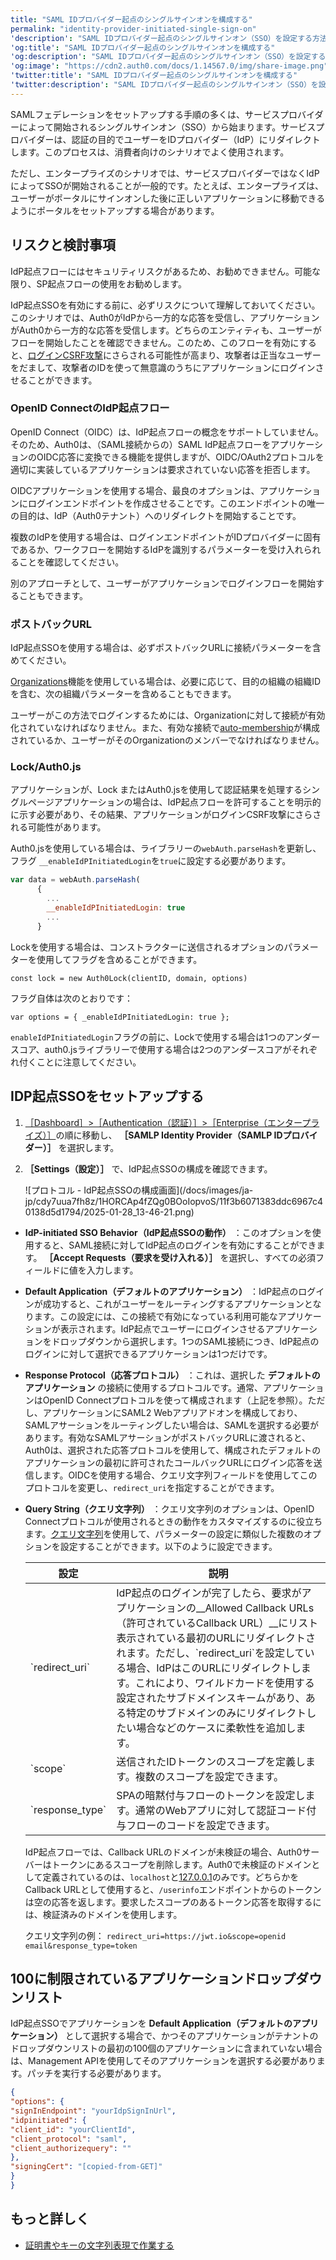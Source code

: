 ```yaml
---
title: "SAML IDプロバイダー起点のシングルサインオンを構成する"
permalink: "identity-provider-initiated-single-sign-on"
'description': "SAML IDプロバイダー起点のシングルサインオン（SSO）を設定する方法について説明します。"
'og:title': "SAML IDプロバイダー起点のシングルサインオンを構成する"
'og:description': "SAML IDプロバイダー起点のシングルサインオン（SSO）を設定する方法について説明します。"
'og:image': "https://cdn2.auth0.com/docs/1.14567.0/img/share-image.png"
'twitter:title': "SAML IDプロバイダー起点のシングルサインオンを構成する"
'twitter:description': "SAML IDプロバイダー起点のシングルサインオン（SSO）を設定する方法について説明します。"
---
```



<Tooltip data-tooltip-id="react-containers-DefinitionTooltip-1" href="/docs/ja-jp/glossary?term=security-assertion-markup-language" tip="Security Assertion Markup Language（SAML）: パスワードなしに二者間で認証情報を交換できる標準化プロトコル。" cta="用語集の表示">SAML</Tooltip>フェデレーションをセットアップする手順の多くは、サービスプロバイダーによって開始されるシングルサインオン（<Tooltip data-tooltip-id="react-containers-DefinitionTooltip-0" href="/docs/ja-jp/glossary?term=single-sign-on" tip="シングルサインオン（SSO）: ユーザーが1つのアプリケーションにログインした後、そのユーザーを他のアプリケーションに自動的にログインさせるサービス。" cta="用語集の表示">SSO</Tooltip>）から始まります。サービスプロバイダーは、認証の目的でユーザーをIDプロバイダー（<Tooltip data-tooltip-id="react-containers-DefinitionTooltip-2" href="/docs/ja-jp/glossary?term=idp" tip="IDプロバイダー（IdP）: デジタルIDを保存および管理するサービス。" cta="用語集の表示">IdP</Tooltip>）にリダイレクトします。このプロセスは、消費者向けのシナリオでよく使用されます。

ただし、エンタープライズのシナリオでは、サービスプロバイダーではなくIdPによってSSOが開始されることが一般的です。たとえば、エンタープライズは、ユーザーがポータルにサインオンした後に正しいアプリケーションに移動できるようにポータルをセットアップする場合があります。

## リスクと検討事項

IdP起点フローにはセキュリティリスクがあるため、お勧めできません。可能な限り、SP起点フローの使用をお勧めします。

IdP起点SSOを有効にする前に、必ずリスクについて理解しておいてください。このシナリオでは、Auth0がIdPから一方的な応答を受信し、アプリケーションがAuth0から一方的な応答を受信します。どちらのエンティティも、ユーザーがフローを開始したことを確認できません。このため、このフローを有効にすると、[ログインCSRF攻撃](https://support.detectify.com/support/solutions/articles/48001048951-login-csrf)にさらされる可能性が高まり、攻撃者は正当なユーザーをだまして、攻撃者のIDを使って無意識のうちにアプリケーションにログインさせることができます。

### OpenID ConnectのIdP起点フロー

<Tooltip data-tooltip-id="react-containers-DefinitionTooltip-0" href="/docs/ja-jp/glossary?term=openid" tip="OpenID: アプリケーションがログイン情報を収集および保存することなくにユーザーのIDを検証できるようにする認証用のオープン標準。" cta="用語集の表示">OpenID</Tooltip> Connect（OIDC）は、IdP起点フローの概念をサポートしていません。そのため、Auth0は、（SAML接続からの）SAML IdP起点フローをアプリケーションのOIDC応答に変換できる機能を提供しますが、OIDC/OAuth2プロトコルを適切に実装しているアプリケーションは要求されていない応答を拒否します。

OIDCアプリケーションを使用する場合、最良のオプションは、アプリケーションにログインエンドポイントを作成させることです。このエンドポイントの唯一の目的は、IdP（Auth0テナント）へのリダイレクトを開始することです。

複数のIdPを使用する場合は、ログインエンドポイントがIDプロバイダーに固有であるか、ワークフローを開始するIdPを識別するパラメーターを受け入れられることを確認してください。

別のアプローチとして、ユーザーがアプリケーションでログインフローを開始することもできます。

### ポストバックURL

IdP起点SSOを使用する場合は、必ずポストバックURLに接続パラメーターを含めてください。


<AuthCodeBlock children={codeExample1} language="http" />

[Organizations](https://auth0.com/docs/manage-users/organizations)機能を使用している場合は、必要に応じて、目的の組織の組織IDを含む、次の組織パラメーターを含めることもできます。


<AuthCodeBlock children={codeExample2} language="http" />

<Callout icon="file-lines" color="#0EA5E9" iconType="regular">

ユーザーがこの方法でログインするためには、Organizationに対して接続が有効化されていなければなりません。また、有効な接続で[auto-membership](https://auth0.com/docs/manage-users/organizations/configure-organizations/grant-just-in-time-membership)が構成されているか、ユーザーがそのOrganizationのメンバーでなければなりません。

</Callout>

### Lock/Auth0.js

アプリケーションが、Lock またはAuth0.jsを使用して認証結果を処理するシングルページアプリケーションの場合は、IdP起点フローを許可することを明示的に示す必要があり、その結果、アプリケーションがログインCSRF攻撃にさらされる可能性があります。

Auth0.jsを使用している場合は、ライブラリーの`webAuth.parseHash`を更新し、フラグ `__enableIdPInitiatedLogin`を`true`に設定する必要があります。

```javascript lines
var data = webAuth.parseHash(
      {
        ...
        __enableIdPInitiatedLogin: true
        ...
      }
```

Lockを使用する場合は、コンストラクターに送信されるオプションのパラメーターを使用してフラグを含めることができます。

`const lock = new Auth0Lock(clientID, domain, options)`

フラグ自体は次のとおりです：

`var options = {
_enableIdPInitiatedLogin: true
};`

`enableIdPInitiatedLogin`フラグの前に、Lockで使用する場合は1つのアンダースコア、auth0.jsライブラリーで使用する場合は2つのアンダースコアがそれぞれ付くことに注意してください。

## IDP起点SSOをセットアップする

1. [［Dashboard］>［Authentication（認証）］>［Enterprise（エンタープライズ）］](https://manage.auth0.com/#/connections/enterprise)の順に移動し、 **［SAMLP Identity Provider（SAMLP IDプロバイダー）］** を選択します。
2. **［Settings（設定）］** で、IdP起点SSOの構成を確認できます。

   <Frame>![プロトコル - IdP起点SSOの構成画面](/docs/images/ja-jp/cdy7uua7fh8z/1HORCAp4fZQg0BOoIopvoS/11f3b6071383ddc6967c40138d5d1794/2025-01-28_13-46-21.png)</Frame>

* **IdP-initiated SSO Behavior（IdP起点SSOの動作）** ：このオプションを使用すると、SAML接続に対してIdP起点のログインを有効にすることができます。 **［Accept Requests（要求を受け入れる）］** を選択し、すべての必須フィールドに値を入力します。
* **Default Application（デフォルトのアプリケーション）** ：IdP起点のログインが成功すると、これがユーザーをルーティングするアプリケーションとなります。この設定には、この接続で有効になっている利用可能なアプリケーションが表示されます。IdP起点でユーザーにログインさせるアプリケーションをドロップダウンから選択します。1つのSAML接続につき、IdP起点のログインに対して選択できるアプリケーションは1つだけです。
* **Response Protocol（応答プロトコル）** ：これは、選択した **デフォルトのアプリケーション** の接続に使用するプロトコルです。通常、アプリケーションはOpenID Connectプロトコルを使って構成されます（上記を参照）。ただし、アプリケーションにSAML2 Webアプリアドオンを構成しており、SAMLアサーションをルーティングしたい場合は、SAMLを選択する必要があります。有効なSAMLアサーションがポストバックURLに渡されると、Auth0は、選択された応答プロトコルを使用して、構成されたデフォルトのアプリケーションの最初に許可されたコールバックURLにログイン応答を送信します。OIDCを使用する場合、クエリ文字列フィールドを使用してこのプロトコルを変更し、`redirect_uri`を指定することができます。
* **Query String（クエリ文字列）** ：クエリ文字列のオプションは、OpenID Connectプロトコルが使用されるときの動作をカスタマイズするのに役立ちます。[クエリ文字列](https://en.wikipedia.org/wiki/Query_string)を使用して、パラメーターの設定に類似した複数のオプションを設定することができます。以下のように設定できます。

  <table class="table"><thead>
  <tr>
  <th>設定</th>
  <th>説明</th>
  </tr>
  </thead>
  <tbody>
  <tr>
  <td>`redirect_uri`</td>
  <td>IdP起点のログインが完了したら、要求がアプリケーションの__Allowed Callback URLs（許可されているCallback URL）__にリスト表示されている最初のURLにリダイレクトされます。ただし、`redirect_uri`を設定している場合、IdPはこのURLにリダイレクトします。これにより、ワイルドカードを使用する設定されたサブドメインスキームがあり、ある特定のサブドメインのみにリダイレクトしたい場合などのケースに柔軟性を追加します。</td>
  </tr>
  <tr>
  <td>`scope`</td>
  <td>送信されたIDトークンのスコープを定義します。複数のスコープを設定できます。</td>
  </tr>
  <tr>
  <td>`response_type`</td>
  <td>SPAの暗黙付与フローのトークンを設定します。通常のWebアプリに対して認証コード付与フローのコードを設定できます。</td>
  </tr>
  </tbody>
  </table>

  <Warning>

  IdP起点フローでは、Callback URLのドメインが未検証の場合、Auth0サーバーはトークンにあるスコープを削除します。Auth0で未検証のドメインとして定義されているのは、`localhost`と[127.0.0.1](http://127.0.0.1/)のみです。どちらかをCallback URLとして使用すると、`/userinfo`エンドポイントからのトークンは空の応答を返します。要求したスコープのあるトークン応答を取得するには、検証済みのドメインを使用します。

  </Warning>

  クエリ文字列の例：
  `redirect_uri=https://jwt.io&scope=openid email&response_type=token`

## 100に制限されているアプリケーションドロップダウンリスト

IdP起点SSOでアプリケーションを **Default Application（デフォルトのアプリケーション）** として選択する場合で、かつそのアプリケーションがテナントのドロップダウンリストの最初の100個のアプリケーションに含まれていない場合は、<Tooltip data-tooltip-id="react-containers-DefinitionTooltip-0" href="/docs/ja-jp/glossary?term=management-api" tip="Management API: 顧客が管理タスクを実行できるようにするための製品。" cta="用語集の表示">Management API</Tooltip>を使用してそのアプリケーションを選択する必要があります。パッチを実行する必要があります。

```json lines
{
"options": {
"signInEndpoint": "yourIdpSignInUrl",
"idpinitiated": {
"client_id": "yourClientId",
"client_protocol": "saml",
"client_authorizequery": ""
},
"signingCert": "[copied-from-GET]"
}
}
```

## もっと詳しく

* [証明書やキーの文字列表現で作業する](/docs/ja-jp/authenticate/protocols/saml/saml-sso-integrations/work-with-certificates-and-keys-as-strings)